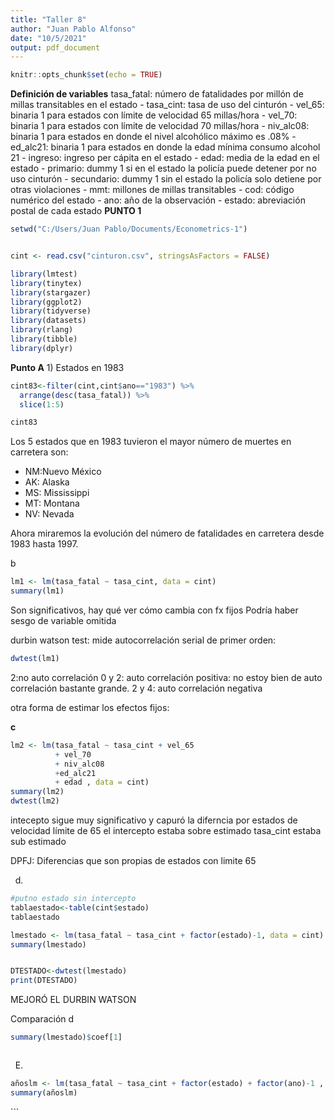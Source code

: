 ```yaml
---
title: "Taller 8"
author: "Juan Pablo Alfonso"
date: "10/5/2021"
output: pdf_document
---
```



```r
knitr::opts_chunk$set(echo = TRUE)
```
**Definición de variables**
tasa_fatal: número de fatalidades por millón de millas transitables en el estado
- tasa_cint: tasa de uso del cinturón
- vel_65: binaria 1 para estados con límite de velocidad 65 millas/hora
- vel_70: binaria 1 para estados con límite de velocidad 70 millas/hora
- niv_alc08: binaria 1 para estados en donde el nivel alcohólico máximo es .08%
- ed_alc21: binaria 1 para estados en donde la edad mínima consumo alcohol 21
- ingreso: ingreso per cápita en el estado
- edad: media de la edad en el estado
- primario: dummy 1 si en el estado la policía puede detener por no uso cinturón
- secundario: dummy 1 sin el estado la policía solo detiene por otras violaciones
- mmt: millones de millas transitables
- cod: código numérico del estado
- ano: año de la observación
- estado: abreviación postal de cada estado
**PUNTO 1**

```r
setwd("C:/Users/Juan Pablo/Documents/Econometrics-1")


cint <- read.csv("cinturon.csv", stringsAsFactors = FALSE)

library(lmtest)
library(tinytex)
library(stargazer)
library(ggplot2)
library(tidyverse)
library(datasets)
library(rlang)
library(tibble)
library(dplyr)
```

**Punto A**
1) Estados en 1983

```r
cint83<-filter(cint,cint$ano=="1983") %>%
  arrange(desc(tasa_fatal)) %>%
  slice(1:5)

cint83
```
Los 5 estados que en 1983 tuvieron el mayor número de muertes en carretera son:

- NM:Nuevo México
- AK: Alaska
- MS: Mississippi
- MT: Montana
- NV: Nevada

Ahora miraremos la evolución del número de fatalidades en carretera desde 1983 hasta 1997.




b
```r
lm1 <- lm(tasa_fatal ~ tasa_cint, data = cint)
summary(lm1)

```
Son significativos, hay qué ver cómo cambia con fx fijos
Podría haber sesgo de variable omitida

durbin watson test:
mide autocorrelación serial de primer orden:
```r
dwtest(lm1)
```
2:no auto correlación 
0 y 2: auto correlación positiva:
no estoy bien de auto correlación bastante grande.
2 y 4: auto correlación negativa

otra forma de estimar los efectos fijos:

**c**
```r
lm2 <- lm(tasa_fatal ~ tasa_cint + vel_65
          + vel_70 
          + niv_alc08
          +ed_alc21
          + edad , data = cint)
summary(lm2)
dwtest(lm2)
```
intecepto sigue muy significativo y capuró la diferncia por estados de velocidad límite de 65
el intercepto estaba sobre estimado
tasa_cint estaba sub estimado

DPFJ: Diferencias que son propias de estados con limite 65


d)
```r
#putno estado sin intercepto
tablaestado<-table(cint$estado)
tablaestado

lmestado <- lm(tasa_fatal ~ tasa_cint + factor(estado)-1, data = cint)
summary(lmestado)


DTESTADO<-dwtest(lmestado)
print(DTESTADO)
```
MEJORÓ EL DURBIN WATSON

Comparación d

```r
summary(lmestado)$coef[1]



```

E)
```r
añoslm <- lm(tasa_fatal ~ tasa_cint + factor(estado) + factor(ano)-1 , data = cint)
summary(añoslm)
```

```
